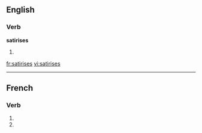 ==English==

===Verb===
'''satirises'''

# {{third-person singular of|[[satirise]]}}

[[fr:satirises]]
[[vi:satirises]]

----
{{see|satirisés}}
==French==

===Verb===
{{fr-verb-form}}

# {{form of|[[second-person|Second-person]] [[singular]] [[present indicative]]|satiriser|lang=French}}
# {{form of|Second-person singular [[present subjunctive]]|satiriser |lang=French}}


{{rfc-auto}}